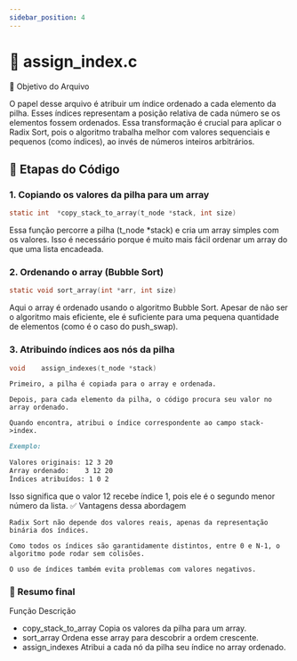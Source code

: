```yaml
---
sidebar_position: 4
---
```


# 📂 assign_index.c
🧠 Objetivo do Arquivo

O papel desse arquivo é atribuir um índice ordenado a cada elemento da pilha. Esses índices representam a posição relativa de cada número se os elementos fossem ordenados.
Essa transformação é crucial para aplicar o Radix Sort, pois o algoritmo trabalha melhor com valores sequenciais e pequenos (como índices), ao invés de números inteiros arbitrários.

## 🔢 Etapas do Código
### 1. Copiando os valores da pilha para um array
```C
static int	*copy_stack_to_array(t_node *stack, int size)
```

Essa função percorre a pilha (t_node *stack) e cria um array simples com os valores.
Isso é necessário porque é muito mais fácil ordenar um array do que uma lista encadeada.

### 2. Ordenando o array (Bubble Sort)
```C
static void	sort_array(int *arr, int size)
```

Aqui o array é ordenado usando o algoritmo Bubble Sort.
Apesar de não ser o algoritmo mais eficiente, ele é suficiente para uma pequena quantidade de elementos (como é o caso do push_swap).

### 3. Atribuindo índices aos nós da pilha
```C
void	assign_indexes(t_node *stack)
```
    Primeiro, a pilha é copiada para o array e ordenada.

    Depois, para cada elemento da pilha, o código procura seu valor no array ordenado.

    Quando encontra, atribui o índice correspondente ao campo stack->index.
```markdown
Exemplo:

Valores originais: 12 3 20
Array ordenado:    3 12 20
Índices atribuídos: 1 0 2
```

Isso significa que o valor 12 recebe índice 1, pois ele é o segundo menor número da lista.
✅ Vantagens dessa abordagem

    Radix Sort não depende dos valores reais, apenas da representação binária dos índices.

    Como todos os índices são garantidamente distintos, entre 0 e N-1, o algoritmo pode rodar sem colisões.

    O uso de índices também evita problemas com valores negativos.

### 🧼 Resumo final
Função	Descrição
- copy_stack_to_array	Copia os valores da pilha para um array.
- sort_array	Ordena esse array para descobrir a ordem crescente.
- assign_indexes	Atribui a cada nó da pilha seu índice no array ordenado.